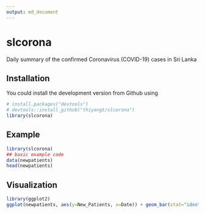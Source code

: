 ```yaml
---
output: md_document
---
```


# slcorona

Daily summary of the confirmed Coronavirus (COVID-19) cases in Sri Lanka

## Installation

You could install the development version from Github using

```r
# install.packages("devtools")
# devtools::install_github("thiyangt/slcorona")
library(slcorona)
```

## Example


```r
library(slcorona)
## basic example code
data(newpatients)
head(newpatients)
```

## Visualization

```r
library(ggplot2)
ggplot(newpatients, aes(y=New_Patients, x=Date)) + geom_bar(stat="identity", fill="#1b9e77")
````
